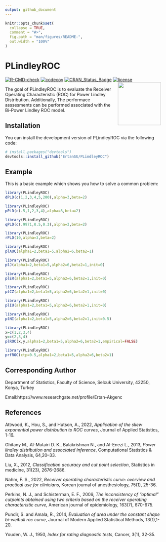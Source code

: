 ```yaml
---
output: github_document
---
```


<!-- README.md is generated from README.Rmd. Please edit that file -->

```r
knitr::opts_chunk$set(
  collapse = TRUE,
  comment = "#>",
  fig.path = "man/figures/README-",
  out.width = "100%"
)
```

# PLindleyROC

<!-- badges: start -->
[![R-CMD-check](https://github.com/ErtanSU/PLindleyROC/actions/workflows/R-CMD-check.yaml/badge.svg)](https://github.com/ErtanSU/PLindleyROC/actions/workflows/R-CMD-check.yaml)
[![codecov](https://codecov.io/gh/ErtanSU/PLindleyROC/branch/master/graph/badge.svg)](https://app.codecov.io/gh/ErtanSU/PLindleyROC)
[![CRAN_Status_Badge](https://www.r-pkg.org/badges/version/PLindleyROC)](https://cran.r-project.org/package=PLindleyROC)
[![license](https://img.shields.io/badge/license-GPL--3-blue.svg)](https://www.gnu.org/licenses/gpl-3.0.en.html)
[<img src="man/figures/logo.png" align="right" height="139" alt="" />](https://github.com/ErtanSU/PLindleyROC)
<!-- badges: end -->

The goal of PLindleyROC is to evaluate the Receiver Operating Characteristic (ROC) for Power Lindley Distribution. Additionally, The performace asssesments can be performed associated with the Bi-Power Lindley ROC model.

## Installation

You can install the development version of PLindleyROC via the following code:

``` r
# install.packages("devtools")
devtools::install_github("ErtanSU/PLindleyROC")
```

## Example

This is a basic example which shows you how to solve a common problem:

```r
library(PLindleyROC)
dPLD(c(1,2,3,4,5,200),alpha=3,beta=2)
```

```r
library(PLindleyROC)
pPLD(c(.5,1,2,3,4),alpha=3,beta=2)
```

```r
library(PLindleyROC)
qPLD(c(.9971,0.5,0.3),alpha=3,beta=2)
```

```r
library(PLindleyROC)
rPLD(10,alpha=3,beta=2)
```

```r
library(PLindleyROC)
plAUC(alpha1=2,beta1=5,alpha2=6,beta2=1)
```

```r
library(PLindleyROC)
plJ(alpha1=2,beta1=5,alpha2=6,beta2=1,init=0)
```

```r
library(PLindleyROC)
plER(alpha1=2,beta1=5,alpha2=6,beta2=1,init=0)
```

```r
library(PLindleyROC)
plCZ(alpha1=2,beta1=5,alpha2=6,beta2=1,init=0)
```

```r
library(PLindleyROC)
plIU(alpha1=2,beta1=5,alpha2=6,beta2=1,init=0)
```

```r
library(PLindleyROC)
plNI(alpha1=2,beta1=5,alpha2=6,beta2=1,init=0.5)
```

```r
library(PLindleyROC)
x=c(1,2,3,4)
y=c(2,3,4)
plROC(x,y,alpha1=2,beta1=5,alpha2=6,beta2=1,empirical=FALSE)
```

```r
library(PLindleyROC)
prfROC(ctp=0.5,alpha1=2,beta1=5,alpha2=6,beta2=1)
```

## Corresponding Author

Department of Statistics, Faculty of Science, Selcuk University, 42250, Konya, Turkey  <br />

Email:https://www.researchgate.net/profile/Ertan-Akgenc

## References

Attwood, K., Hou, S., and Hutson, A., 2022,
*Application of the skew exponential power distribution to ROC curves*, Journal of Applied Statistics, 1-16.

Ghitany M., Al-Mutairi D. K., Balakrishnan N., and Al-Enezi L., 2013,
*Power lindley distribution and associated inference*, Computational Statistics & Data Analysis, 64,20–33.

 Liu, X., 2012,
*Classification accuracy and cut point selection*, Statistics in medicine, 31(23), 2676-2686.

Nahm, F. S., 2022,
*Receiver operating characteristic curve: overview and practical use for clinicians*, Korean journal of anesthesiology, 75(1), 25-36.

Perkins, N. J., and Schisterman, E. F., 2006,
*The inconsistency of “optimal” cutpoints obtained using two criteria based on the receiver operating characteristic curve*, American journal of epidemiology, 163(7), 670-675.

Pundir, S. and Amala, R., 2014,
*Evaluation of area under the constant shape bi-weibull roc curve*, Journal of Modern Applied Statistical Methods, 13(1),1-20.

Youden, W. J., 1950,
*Index for rating diagnostic tests*, Cancer, 3(1), 32-35.

